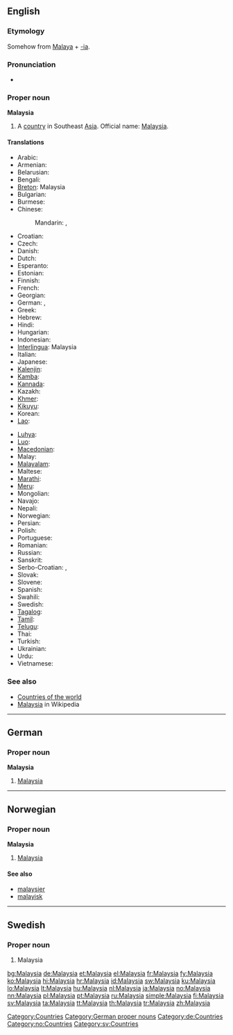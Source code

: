 ==English==

===Etymology===
Somehow from [[Malaya]] + [[-ia]].

===Pronunciation===
* {{a|US}} {{IPA|/məˈleɪʒə/}}

===Proper noun===
{{wikipedia}}
'''Malaysia'''

# A [[country]] in Southeast [[Asia]]. Official name: [[w:Malaysia|Malaysia]].

====Translations====
{{trans-top|country in Southeast Asia}}
* Arabic: {{t|ar|ماليزيا|f|tr=malayziya}}
* Armenian: {{t-|hy|Մալայզիա|tr=Malayzia}}
* Belarusian: {{t|be|Малайзія|f|tr=Malájzija|xs=Belarusian}}
* Bengali: {{t|bn|মালয়েশিয়া|tr=mālaẏēśiẏā|sc=Beng|xs=Bengali}}
* [[Breton]]: Malaysia
* Bulgarian: {{t+|bg|Малайзия|f|tr=Malájzija}}
* Burmese: {{t|my|မလေးရှားနိုင်ငံ|sc=Mymr|xs=Burmese}}
* Chinese:
*: Mandarin: {{t-|cmn|馬來西亞|sc=Hani}},  {{t-|cmn|马来西亚|tr=Mǎláixīyà|sc=Hani}}
* Croatian: {{t|hr|Malezija|f}}
* Czech: {{t-|cs|Malajsie|f}}
* Danish: {{t-|da|Malaysia}}
* Dutch: {{t+|nl|Maleisië}}
* Esperanto: {{t-|eo|Malajzio|xs=Esperanto}}
* Estonian: {{t|et|Malaisia}}
* Finnish: {{t+|fi|Malesia}}
* French: {{t+|fr|Malaisie|f}}
* Georgian: {{t|ka|მალაიზია|tr=malaizia|sc=Geor|xs=Georgian}}
* German: {{t+|de|Malaysia|n}}, {{t|de|Malaysien|n}}
* Greek: {{t+|el|Μαλαισία|f|tr=Malesía}}
* Hebrew: {{t-|he|מלזיה|f|tr=Malezia}}
* Hindi: {{t+|hi|मलेशिया|tr=malēśiyā|xs=Hindi}}
* Hungarian: {{t+|hu|Malajzia}}
* Indonesian: {{t+|id|Malaysia|xs=Indonesian}}
* [[Interlingua]]: Malaysia
* Italian: {{t-|it|Malesia|f}}
* Japanese: {{t+|ja|マレーシア|tr=Marēshia}}
* [[Kalenjin]]: {{tø|kln|Malesia}}
* [[Kamba]]: {{tø|kam|Malesia}}
* [[Kannada]]: {{t|kn|ಮಲೇಶಿಯ|sc=Knda|xs=Kannada}}
* Kazakh: {{t-|kk|Малайзия|tr=Malájzija|sc=Cyrl|xs=Kazakh}}
* [[Khmer]]: {{t-|km|ម៉ាឡេស៊ី|tr=Maleizi|sc=Khmr|xs=Khmer}}
* [[Kikuyu]]: {{tø|ki|Malesia}}
* Korean: {{t+|ko|말레이시아|tr=Malleisia|sc=Hang}}
* [[Lao]]: {{t|lo|ມາເລເຊັຽ|tr=maaleesia|sc=Laoo|xs=Lao}}
{{trans-mid}}
* [[Luhya]]: {{tø|luy|Malesia}}
* [[Luo]]: {{tø|luo|Malesia}}
* [[Macedonian]]: {{t-|mk|Малезија|f|tr=Malézija}}
* Malay: {{t-|ms|Malaysia|xs=Malay}}
* [[Malayalam]]: {{t|ml|മലേഷ്യ|sc=Mlym|xs=Malayalam}}
* Maltese: {{t|mt|Malasja|alt=il-Malasja|xs=Maltese}}
* [[Marathi]]: {{t-|mr|मलेशिया|tr=malēśiyā|sc=Deva|xs=Marathi}}
* [[Meru]]: {{tø|mer|Malesia}}
* Mongolian: {{t|mn|Малайз|tr=Malájz|sc=Cyrl|xs=Mongolian}}
* Navajo: {{tø|nv|Maléízha}}
* Nepali: {{t-|ne|मलेशिया|tr=malēśiyā|sc=Deva|xs=Nepali}}
* Norwegian: {{t+|no|Malaysia}}
* Persian: {{t|fa|مالزی|tr=Malezi}}
* Polish: {{t+|pl|Malezja|f}}
* Portuguese: {{t+|pt|Malásia|f}}
* Romanian: {{t|ro|Malaiezia|f}}
* Russian: {{t-|ru|Малайзия|f|tr=Malájzija}}
* Sanskrit: {{t|sa|मलयेशिया|xs=Sanskrit}}
* Serbo-Croatian: {{t|sh|Малезија|f|sc=Cyrl|xs=Serbo-Croatian}},  {{t|sh|Malezija|f|xs=Serbo-Croatian}}
* Slovak: {{t-|sk|Malajzia|f}}
* Slovene: {{t+|sl|Malezija|f}}
* Spanish: {{t+|es|Malasia|f}}
* Swahili: {{t+|sw|Malesia|xs=Swahili}}
* Swedish: {{t+|sv|Malaysia}}
* [[Tagalog]]: {{t-|tl|Malaysia|xs=Tagalog}}
* [[Tamil]]: {{t|ta|மலேசியா|tr=malēciyā|xs=Tamil}}
* [[Telugu]]: {{t|te|మలేషియా}}
* Thai: {{t|th|มาเลเซีย|tr=maalaysia}}
* Turkish: {{t+|tr|Malezya}}
* Ukrainian: {{t|uk|Малайзія|f|tr=Malájzija|xs=Ukrainian}}
* Urdu: {{t|ur|ملائشیا|xs=Urdu}}
* Vietnamese: {{t-|vi|Malaysia|xs=Vietnamese}}
{{trans-bottom}}

===See also===
* [[Appendix:Countries of the world|Countries of the world]]
* [[w:Malaysia|Malaysia]] in Wikipedia

[[Category:Countries]]

----

==German==

===Proper noun===
'''Malaysia''' {{n}}

# [[#English|Malaysia]]

[[Category:German proper nouns]]
[[Category:de:Countries]]

----

==Norwegian==

===Proper noun===
'''Malaysia'''

# [[#English|Malaysia]]

====See also====
* [[malaysier]]
* [[malayisk]]

[[Category:no:Countries]]

----

==Swedish==

===Proper noun===
{{infl|sv|proper noun}}

# Malaysia

[[Category:sv:Countries]]

[[bg:Malaysia]]
[[de:Malaysia]]
[[et:Malaysia]]
[[el:Malaysia]]
[[fr:Malaysia]]
[[fy:Malaysia]]
[[ko:Malaysia]]
[[hi:Malaysia]]
[[hr:Malaysia]]
[[id:Malaysia]]
[[sw:Malaysia]]
[[ku:Malaysia]]
[[lo:Malaysia]]
[[lt:Malaysia]]
[[hu:Malaysia]]
[[nl:Malaysia]]
[[ja:Malaysia]]
[[no:Malaysia]]
[[nn:Malaysia]]
[[pl:Malaysia]]
[[pt:Malaysia]]
[[ru:Malaysia]]
[[simple:Malaysia]]
[[fi:Malaysia]]
[[sv:Malaysia]]
[[ta:Malaysia]]
[[tt:Malaysia]]
[[th:Malaysia]]
[[tr:Malaysia]]
[[zh:Malaysia]]